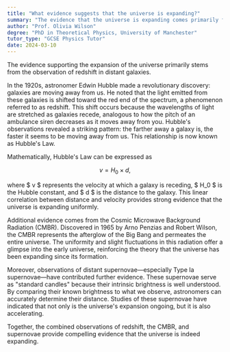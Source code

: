 ```yaml
---
title: "What evidence suggests that the universe is expanding?"
summary: "The evidence that the universe is expanding comes primarily from the observation of redshift in distant galaxies."
author: "Prof. Olivia Wilson"
degree: "PhD in Theoretical Physics, University of Manchester"
tutor_type: "GCSE Physics Tutor"
date: 2024-03-10
---
```


The evidence supporting the expansion of the universe primarily stems from the observation of redshift in distant galaxies.

In the 1920s, astronomer Edwin Hubble made a revolutionary discovery: galaxies are moving away from us. He noted that the light emitted from these galaxies is shifted toward the red end of the spectrum, a phenomenon referred to as redshift. This shift occurs because the wavelengths of light are stretched as galaxies recede, analogous to how the pitch of an ambulance siren decreases as it moves away from you. Hubble's observations revealed a striking pattern: the farther away a galaxy is, the faster it seems to be moving away from us. This relationship is now known as Hubble's Law.

Mathematically, Hubble's Law can be expressed as 

$$
v = H_0 \times d,
$$ 

where $ v $ represents the velocity at which a galaxy is receding, $ H_0 $ is the Hubble constant, and $ d $ is the distance to the galaxy. This linear correlation between distance and velocity provides strong evidence that the universe is expanding uniformly.

Additional evidence comes from the Cosmic Microwave Background Radiation (CMBR). Discovered in 1965 by Arno Penzias and Robert Wilson, the CMBR represents the afterglow of the Big Bang and permeates the entire universe. The uniformity and slight fluctuations in this radiation offer a glimpse into the early universe, reinforcing the theory that the universe has been expanding since its formation.

Moreover, observations of distant supernovae—especially Type Ia supernovae—have contributed further evidence. These supernovae serve as "standard candles" because their intrinsic brightness is well understood. By comparing their known brightness to what we observe, astronomers can accurately determine their distance. Studies of these supernovae have indicated that not only is the universe's expansion ongoing, but it is also accelerating.

Together, the combined observations of redshift, the CMBR, and supernovae provide compelling evidence that the universe is indeed expanding.
    